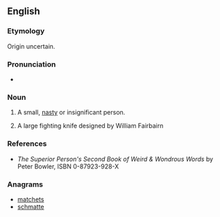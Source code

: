 ==English==

===Etymology===
Origin uncertain.

===Pronunciation===
* {{IPA|/ˈsmætʃɪt/|lang=en}}

===Noun===
{{en-noun}}

# {{label|en|Scotland}} A small, [[nasty]] or insignificant person.
# A large fighting knife designed by William Fairbairn

===References===
* ''The Superior Person's Second Book of Weird & Wondrous Words'' by Peter Bowler, ISBN 0-87923-928-X

===Anagrams===
* [[matchets#English|matchets]]
* [[schmatte#English|schmatte]]